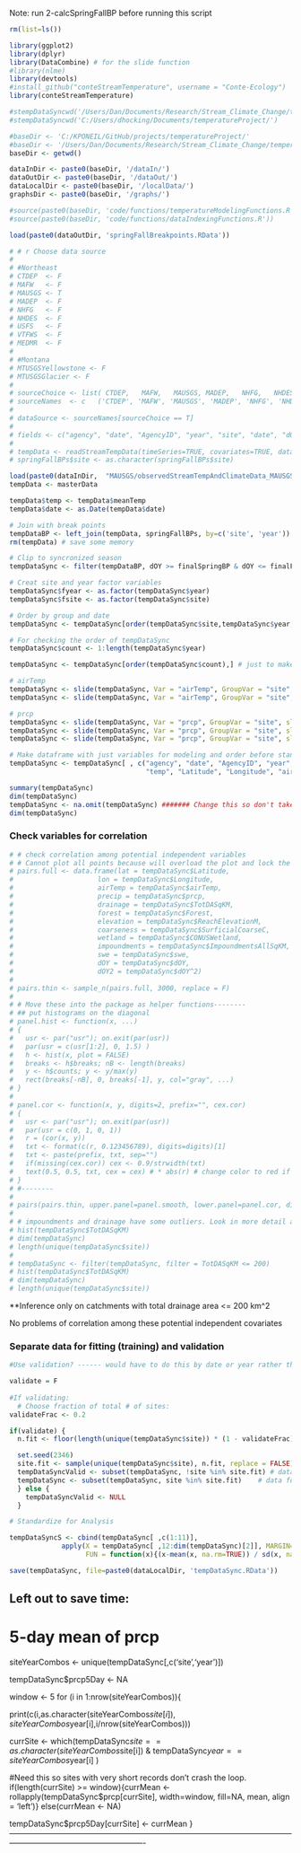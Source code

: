 

Note: run 2-calcSpringFallBP before running this script

```r
rm(list=ls())

library(ggplot2)
library(dplyr)
library(DataCombine) # for the slide function
#library(nlme)
library(devtools)
#install_github("conteStreamTemperature", username = "Conte-Ecology")
library(conteStreamTemperature)

#stempDataSyncwd('/Users/Dan/Documents/Research/Stream_Climate_Change/temperatureProject/')
#stempDataSyncwd('C:/Users/dhocking/Documents/temperatureProject/')

#baseDir <- 'C:/KPONEIL/GitHub/projects/temperatureProject/'
#baseDir <- '/Users/Dan/Documents/Research/Stream_Climate_Change/temperatureProject/'
baseDir <- getwd()

dataInDir <- paste0(baseDir, '/dataIn/')
dataOutDir <- paste0(baseDir, '/dataOut/')
dataLocalDir <- paste0(baseDir, '/localData/')
graphsDir <- paste0(baseDir, '/graphs/')

#source(paste0(baseDir, 'code/functions/temperatureModelingFunctions.R'))
#source(paste0(baseDir, 'code/functions/dataIndexingFunctions.R'))

load(paste0(dataOutDir, 'springFallBreakpoints.RData'))

# # r Choose data source
# 
# #Northeast
# CTDEP  <- F
# MAFW   <- F
# MAUSGS <- T
# MADEP  <- F 
# NHFG   <- F
# NHDES  <- F
# USFS   <- F
# VTFWS  <- F
# MEDMR  <- F
# 
# #Montana
# MTUSGSYellowstone <- F
# MTUSGSGlacier <- F
# 
# sourceChoice <- list( CTDEP,   MAFW,   MAUSGS, MADEP,   NHFG,   NHDES,   MEDMR,   USFS,   VTFWS,    MTUSGSYellowstone,   MTUSGSGlacier)
# sourceNames  <- c   ('CTDEP', 'MAFW', 'MAUSGS', 'MADEP', 'NHFG', 'NHDES', 'MEDMR', 'USFS', 'VTFWS',  'MTUSGSYellowstone', 'MTUSGSGlacier')
# 
# dataSource <- sourceNames[sourceChoice == T]
# 
# fields <- c("agency", "date", "AgencyID", "year", "site", "date", "dOY", "temp", "airTemp", "prcp", "srad", "dayl", "swe")
# 
# tempData <- readStreamTempData(timeSeries=TRUE, covariates=TRUE, dataSourceList=dataSource, fieldListTS=fields, fieldListCD='ALL', directory=dataInDir)
# springFallBPs$site <- as.character(springFallBPs$site)

load(paste0(dataInDir,  "MAUSGS/observedStreamTempAndClimateData_MAUSGS.RData"))
tempData <- masterData

tempData$temp <- tempData$meanTemp
tempData$date <- as.Date(tempData$date)

# Join with break points
tempDataBP <- left_join(tempData, springFallBPs, by=c('site', 'year'))
rm(tempData) # save some memory

# Clip to syncronized season
tempDataSync <- filter(tempDataBP, dOY >= finalSpringBP & dOY <= finalFallBP)

# Creat site and year factor variables
tempDataSync$fyear <- as.factor(tempDataSync$year)
tempDataSync$fsite <- as.factor(tempDataSync$site)
```

```r

# Order by group and date
tempDataSync <- tempDataSync[order(tempDataSync$site,tempDataSync$year,tempDataSync$dOY),]

# For checking the order of tempDataSync
tempDataSync$count <- 1:length(tempDataSync$year)

tempDataSync <- tempDataSync[order(tempDataSync$count),] # just to make sure tempDataSync is ordered for the slide function

# airTemp
tempDataSync <- slide(tempDataSync, Var = "airTemp", GroupVar = "site", slideBy = -1, NewVar='airTempLagged1')
tempDataSync <- slide(tempDataSync, Var = "airTemp", GroupVar = "site", slideBy = -2, NewVar='airTempLagged2')

# prcp
tempDataSync <- slide(tempDataSync, Var = "prcp", GroupVar = "site", slideBy = -1, NewVar='prcpLagged1')
tempDataSync <- slide(tempDataSync, Var = "prcp", GroupVar = "site", slideBy = -2, NewVar='prcpLagged2')
tempDataSync <- slide(tempDataSync, Var = "prcp", GroupVar = "site", slideBy = -3, NewVar='prcpLagged3')

```

```r
# Make dataframe with just variables for modeling and order before standardizing
tempDataSync <- tempDataSync[ , c("agency", "date", "AgencyID", "year", "fyear", "site", "fsite", "date", "finalSpringBP", "finalFallBP",  
                                  "temp", "Latitude", "Longitude", "airTemp", "airTempLagged1", "airTempLagged2", "prcp", "prcpLagged1", "prcpLagged2", "prcpLagged3", "dOY", "srad", "dayl", "swe")] #  

summary(tempDataSync)
dim(tempDataSync)
tempDataSync <- na.omit(tempDataSync) ####### Change this so don't take out NA in stream temperature
dim(tempDataSync)
```

### Check variables for correlation
```r
# # check correlation among potential independent variables
# # Cannot plot all points because will overload the plot and lock the system up - therefore thin first
# pairs.full <- data.frame(lat = tempDataSync$Latitude,
#                     lon = tempDataSync$Longitude,
#                     airTemp = tempDataSync$airTemp, 
#                     precip = tempDataSync$prcp,
#                     drainage = tempDataSync$TotDASqKM,
#                     forest = tempDataSync$Forest,
#                     elevation = tempDataSync$ReachElevationM,
#                     coarseness = tempDataSync$SurficialCoarseC,
#                     wetland = tempDataSync$CONUSWetland,
#                     impoundments = tempDataSync$ImpoundmentsAllSqKM,
#                     swe = tempDataSync$swe,
#                     dOY = tempDataSync$dOY, 
#                     dOY2 = tempDataSync$dOY^2)
# 
# pairs.thin <- sample_n(pairs.full, 3000, replace = F)
# 
# # Move these into the package as helper functions--------
# ## put histograms on the diagonal
# panel.hist <- function(x, ...)
# {
#   usr <- par("usr"); on.exit(par(usr))
#   par(usr = c(usr[1:2], 0, 1.5) )
#   h <- hist(x, plot = FALSE)
#   breaks <- h$breaks; nB <- length(breaks)
#   y <- h$counts; y <- y/max(y)
#   rect(breaks[-nB], 0, breaks[-1], y, col="gray", ...)
# }
# 
# panel.cor <- function(x, y, digits=2, prefix="", cex.cor)
# {
#   usr <- par("usr"); on.exit(par(usr))
#   par(usr = c(0, 1, 0, 1))
#   r = (cor(x, y))
#   txt <- format(c(r, 0.123456789), digits=digits)[1]
#   txt <- paste(prefix, txt, sep="")
#   if(missing(cex.cor)) cex <- 0.9/strwidth(txt)
#   text(0.5, 0.5, txt, cex = cex) # * abs(r) # change color to red if >0.7
# }
# #--------
# 
# pairs(pairs.thin, upper.panel=panel.smooth, lower.panel=panel.cor, diag.panel=panel.hist)
# 
# # impoundments and drainage have some outliers. Look in more detail and reduce dataset to reflect this so inference is not based on a few sites in large drainages with dozens of impoundments. Could also check to make sure these are properly classified and not small tribuaries that get place in the main river (CT) catchment.
# hist(tempDataSync$TotDASqKM)
# dim(tempDataSync)
# length(unique(tempDataSync$site))
# 
# tempDataSync <- filter(tempDataSync, filter = TotDASqKM <= 200)
# hist(tempDataSync$TotDASqKM)
# dim(tempDataSync)
# length(unique(tempDataSync$site))

```
**Inference only on catchments with total drainage area <= 200 km^2

No problems of correlation among these potential independent covariates

### Separate data for fitting (training) and validation
```r
#Use validation? ------ would have to do this by date or year rather than by site for westbrook

validate = F
  
#If validating:
  # Choose fraction of total # of sites:
validateFrac <- 0.2

if(validate) {
  n.fit <- floor(length(unique(tempDataSync$site)) * (1 - validateFrac))

  set.seed(2346)
  site.fit <- sample(unique(tempDataSync$site), n.fit, replace = FALSE) # select sites to hold back for testing 
  tempDataSyncValid <- subset(tempDataSync, !site %in% site.fit) # data for validation
  tempDataSync <- subset(tempDataSync, site %in% site.fit)    # data for model fitting (calibration)
  } else {
    tempDataSyncValid <- NULL
  }

```

```r
# Standardize for Analysis

tempDataSyncS <- cbind(tempDataSync[ ,c(1:11)],
             apply(X = tempDataSync[ ,12:dim(tempDataSync)[2]], MARGIN=2,
                   FUN = function(x){(x-mean(x, na.rm=TRUE)) / sd(x, na.rm=TRUE)}))

```


```r

save(tempDataSync, file=paste0(dataLocalDir, 'tempDataSync.RData'))

```

Left out to save time:
----------------------------------------------------------------------------------------------------------------------------------------------------------------
# 5-day mean of prcp 
siteYearCombos <- unique(tempDataSync[,c('site','year')])

tempDataSync$prcp5Day <- NA

window <- 5
for (i in 1:nrow(siteYearCombos)){

  print(c(i,as.character(siteYearCombos$site[i]),siteYearCombos$year[i],i/nrow(siteYearCombos)))
  
  currSite <- which(tempDataSync$site == as.character(siteYearCombos$site[i]) & tempDataSync$year == siteYearCombos$year[i] )

  #Need this so sites with very short records don't crash the loop.
  if(length(currSite) >= window){currMean <-  rollapply(tempDataSync$prcp[currSite], width=window, fill=NA, mean, align = 'left')} else(currMean <- NA)
  
  tempDataSync$prcp5Day[currSite] <- currMean
}
----------------------------------------------------------------------------------------------------------------------------------------------------------------


